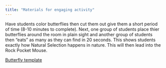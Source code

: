 ```yaml
---
title: "Materials for engaging activity"
---
```


 Have students color butterflies then cut them out give them a short period of time (8-10 minutes to complete). Next, one group of students place thier butterflies around the room in plain sight and another group of students then "eats" as many as they can find in 20 seconds. This shows students exactly how Natural Selection happens in nature. This will then lead into the Rock Pocket Mouse.

[Butterfly template](Butterflytemplate.pdf)
